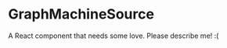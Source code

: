 
<Meta title="@flapjs/services/graphmachine/GraphMachineSource"
    component={GraphMachineSource}/>

# GraphMachineSource

A React component that needs some love. Please describe me! :(

<Props of={GraphMachineSource}/>


